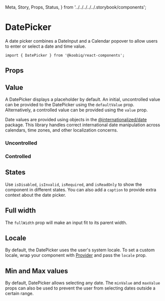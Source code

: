   Meta,
  Story,
  Props,
  Status,
} from '../../../../../.storybook/components';


<Meta of={Stories} />

# DatePicker

<Status variant="experimental" />

A date picker combines a DateInput and a Calendar popover to allow users to enter or select a date and time value.

```tsx
import { DatePicker } from '@koobiq/react-components';
```

<Story of={Stories.Base} />

## Props

<Props />

## Value

A DatePicker displays a placeholder by default. An initial, uncontrolled value can be provided
to the DatePicker using the `defaultValue` prop. Alternatively, a controlled value can be provided
using the `value` prop.

Date values are provided using objects in the [@internationalized/date](https://github.com/adobe/react-spectrum/tree/main/packages/@internationalized/date) package.
This library handles correct international date manipulation across calendars,
time zones, and other localization concerns.

### Uncontrolled

<Story of={Stories.Uncontrolled} />

### Controlled

<Story of={Stories.Controlled} />

## States

Use `isDisabled`, `isInvalid`, `isRequired`, and `isReadOnly` to show the component in different states.
You can also add a `caption` to provide extra context about the date picker.

<Story of={Stories.States} />

## Full width

The `fullWidth` prop will make an input fit to its parent width.

<Story of={Stories.FullWidth} />

## Locale

By default, the DatePicker uses the user's system locale.
To set a custom locale, wrap your component with [Provider](?path=/docs/components-provider--docs)
and pass the `locale` prop.

<Story of={Stories.Locale} />

## Min and Max values

By default, DatePicker allows selecting any date. The `minValue` and `maxValue` props can also be used to prevent
the user from selecting dates outside a certain range.

<Story of={Stories.MinMaxValues} />

